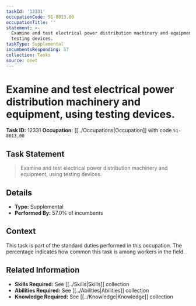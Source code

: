 ```yaml
---
taskId: '12331'
occupationCode: 51-8013.00
occupationTitle: ''
statement: >-
  Examine and test electrical power distribution machinery and equipment, using
  testing devices.
taskType: Supplemental
incumbentsResponding: 57
collection: Tasks
source: onet
---
```

# Examine and test electrical power distribution machinery and equipment, using testing devices.

**Task ID:** 12331
**Occupation:** [[../Occupations|Occupation]] with code `51-8013.00`

## Task Statement

> Examine and test electrical power distribution machinery and equipment, using testing devices.

## Details

- **Type:** Supplemental
- **Performed By:** 57.0% of incumbents

## Context

This task is part of the standard duties performed in this occupation. The percentage indicates how common this task is among workers in the field.

## Related Information

- **Skills Required:** See [[../Skills|Skills]] collection
- **Abilities Required:** See [[../Abilities|Abilities]] collection
- **Knowledge Required:** See [[../Knowledge|Knowledge]] collection
